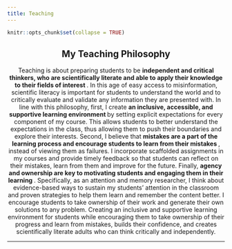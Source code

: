 ```yaml
---
title: Teaching
---
```


```r
knitr::opts_chunk$set(collapse = TRUE)
```

<center><h2>My Teaching Philosophy</h2></center>

<center> Teaching is about preparing students to be <b> independent and critical thinkers, who are scientifically literate and able to apply their knowledge to their fields of interest </b>. In this age of easy access to misinformation, scientific literacy is important for students to understand the world and to critically evaluate and validate any information they are presented with. In line with this philosophy, first, I create <b> an inclusive, accessible, and supportive learning environment </b> by setting explicit expectations for every component of my course. This allows students to better understand the expectations in the class, thus allowing them to push their boundaries and explore their interests.  Second, I believe that <b> mistakes are a part of the learning process and encourage students to learn from their mistakes </b>, instead of viewing them as failures. I incorporate scaffolded assignments in my courses and provide timely feedback so that students can reflect on their mistakes, learn from them and improve for the future. Finally, <b> agency and ownership are key to motivating students and engaging them in their learning </b>. Specifically, as an attention and memory researcher, I think about evidence-based ways to sustain my students’ attention in the classroom and proven strategies to help them learn and remember the content better. I encourage students to take ownership of their work and generate their own solutions to any problem. Creating an inclusive and supportive learning environment for students while encouraging them to take ownership of their progress and learn from mistakes, builds their confidence, and creates scientifically literate adults who can think critically and independently. </center>


---
